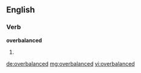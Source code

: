 ==English==

===Verb===
'''overbalanced'''

# {{past of|[[overbalance]]}}

[[de:overbalanced]]
[[mg:overbalanced]]
[[vi:overbalanced]]